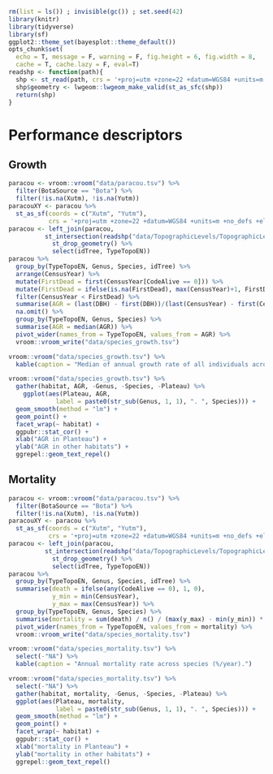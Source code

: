 ```r
rm(list = ls()) ; invisible(gc()) ; set.seed(42)
library(knitr)
library(tidyverse)
library(sf)
ggplot2::theme_set(bayesplot::theme_default())
opts_chunk$set(
  echo = T, message = F, warning = F, fig.height = 6, fig.width = 8,
  cache = T, cache.lazy = F, eval=T)
readshp <- function(path){
  shp <- st_read(path, crs = '+proj=utm +zone=22 +datum=WGS84 +units=m +no_defs +ellps=WGS84 +towgs84=0,0,0')
  shp$geometry <- lwgeom::lwgeom_make_valid(st_as_sfc(shp))
  return(shp)
}
```


# Performance descriptors

## Growth

```r
paracou <- vroom::vroom("data/paracou.tsv") %>% 
  filter(BotaSource == "Bota") %>% 
  filter(!is.na(Xutm), !is.na(Yutm))
paracouXY <- paracou %>% 
  st_as_sf(coords = c("Xutm", "Yutm"),
           crs = '+proj=utm +zone=22 +datum=WGS84 +units=m +no_defs +ellps=WGS84 +towgs84=0,0,0')
paracou <- left_join(paracou,
          st_intersection(readshp("data/TopographicLevels/TopographicLevels.shp"), paracouXY) %>% 
            st_drop_geometry() %>% 
            select(idTree, TypeTopoEN))
paracou %>% 
  group_by(TypeTopoEN, Genus, Species, idTree) %>% 
  arrange(CensusYear) %>% 
  mutate(FirstDead = first(CensusYear[CodeAlive == 0])) %>% 
  mutate(FirstDead = ifelse(is.na(FirstDead), max(CensusYear)+1, FirstDead)) %>% 
  filter(CensusYear < FirstDead) %>% 
  summarise(AGR = (last(DBH) - first(DBH))/(last(CensusYear) - first(CensusYear))) %>% 
  na.omit() %>% 
  group_by(TypeTopoEN, Genus, Species) %>% 
  summarise(AGR = median(AGR)) %>% 
  pivot_wider(names_from = TypeTopoEN, values_from = AGR) %>% 
  vroom::vroom_write("data/species_growth.tsv")
```

```r
vroom::vroom("data/species_growth.tsv") %>% 
  kable(caption = "Median of annual growth rate of all individuals across species (cm/year).")  
```

```r
vroom::vroom("data/species_growth.tsv") %>% 
  gather(habitat, AGR, -Genus, -Species, -Plateau) %>% 
    ggplot(aes(Plateau, AGR, 
             label = paste0(str_sub(Genus, 1, 1), ". ", Species))) +
  geom_smooth(method = "lm") +
  geom_point() +
  facet_wrap(~ habitat) +
  ggpubr::stat_cor() +
  xlab("AGR in Planteau") +
  ylab("AGR in other habitats") +
  ggrepel::geom_text_repel()
```

## Mortality

```r
paracou <- vroom::vroom("data/paracou.tsv") %>% 
  filter(BotaSource == "Bota") %>% 
  filter(!is.na(Xutm), !is.na(Yutm))
paracouXY <- paracou %>% 
  st_as_sf(coords = c("Xutm", "Yutm"),
           crs = '+proj=utm +zone=22 +datum=WGS84 +units=m +no_defs +ellps=WGS84 +towgs84=0,0,0')
paracou <- left_join(paracou,
          st_intersection(readshp("data/TopographicLevels/TopographicLevels.shp"), paracouXY) %>% 
            st_drop_geometry() %>% 
            select(idTree, TypeTopoEN))
paracou %>% 
  group_by(TypeTopoEN, Genus, Species, idTree) %>% 
  summarise(death = ifelse(any(CodeAlive == 0), 1, 0),
            y_min = min(CensusYear),
            y_max = max(CensusYear)) %>% 
  group_by(TypeTopoEN, Genus, Species) %>% 
  summarise(mortality = sum(death) / n() / (max(y_max) - min(y_min)) * 100) %>% 
  pivot_wider(names_from = TypeTopoEN, values_from = mortality) %>% 
  vroom::vroom_write("data/species_mortality.tsv")
```

```r
vroom::vroom("data/species_mortality.tsv") %>% 
  select(-"NA") %>% 
  kable(caption = "Annual mortality rate across species (%/year).") 
```

```r
vroom::vroom("data/species_mortality.tsv") %>% 
  select(-"NA") %>% 
  gather(habitat, mortality, -Genus, -Species, -Plateau) %>% 
  ggplot(aes(Plateau, mortality, 
             label = paste0(str_sub(Genus, 1, 1), ". ", Species))) +
  geom_smooth(method = "lm") +
  geom_point() +
  facet_wrap(~ habitat) +
  ggpubr::stat_cor() +
  xlab("mortality in Planteau") +
  ylab("mortality in other habitats") +
  ggrepel::geom_text_repel()
```

